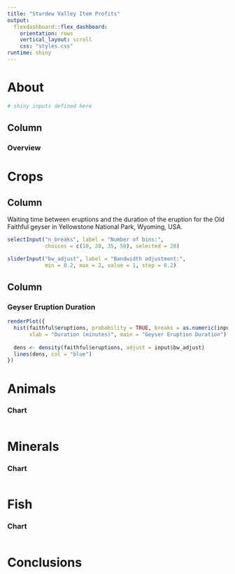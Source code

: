 ```yaml
---
title: "Stardew Valley Item Profits"
output: 
  flexdashboard::flex_dashboard:
    orientation: rows
    vertical_layout: scroll
    css: "styles.css"
runtime: shiny
---
```


About
=====================================


```r
# shiny inputs defined here
```

Column {data-width=300}
-------------------------------------

### Overview


Crops
=====================================  

Column {data-width=100}
-----------------------------------------------------------------------

Waiting time between eruptions and the duration of the eruption for the
Old Faithful geyser in Yellowstone National Park, Wyoming, USA.

```r
selectInput("n_breaks", label = "Number of bins:",
            choices = c(10, 20, 35, 50), selected = 20)

sliderInput("bw_adjust", label = "Bandwidth adjustment:",
            min = 0.2, max = 2, value = 1, step = 0.2)
```

Column
-----------------------------------------------------------------------

### Geyser Eruption Duration

```r
renderPlot({
  hist(faithful$eruptions, probability = TRUE, breaks = as.numeric(input$n_breaks),
       xlab = "Duration (minutes)", main = "Geyser Eruption Duration")
  
  dens <- density(faithful$eruptions, adjust = input$bw_adjust)
  lines(dens, col = "blue")
})
```

Animals
=====================================     

### Chart 
    
```r
```

Minerals
=====================================     

### Chart 
    
```r
```

Fish
=====================================     

### Chart 
    
```r
```

Conclusions
=====================================     

